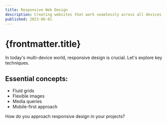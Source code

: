 ```yaml
---
title: Responsive Web Design
description: Creating websites that work seamlessly across all devices.
published: 2023-06-01
---
```


# {frontmatter.title}

In today's multi-device world, responsive design is crucial. Let's explore key techniques.

## Essential concepts:

- Fluid grids
- Flexible images
- Media queries
- Mobile-first approach

How do you approach responsive design in your projects?